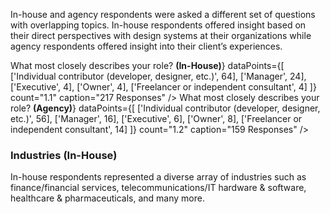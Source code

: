 
<Grid>
  <GridCell spanMD="8" spanLG="12">
    <SectionHeader title="The Respondents" number="1" total="6" />
  </GridCell>
  
  <GridCell spanLG="6">
    <p class="cmp-type-body-large">In-house and agency respondents were asked a different set of questions with overlapping topics. In-house respondents offered insight based on their direct perspectives with design systems at their organizations while agency respondents offered insight into their client’s experiences.</p>
  </GridCell>

  <GridCell start="1" spanMD="6">
    <PieChart
      title={<>What most closely describes your role? <strong>(In-House)</strong></>}
      dataPoints={[
        ['Individual contributor (developer, designer, etc.)', 64],
        ['Manager', 24],
        ['Executive', 4],
        ['Owner', 4],
        ['Freelancer or independent consultant', 4]
      ]}
      count="1.1" caption="217 Responses"
    />
  </GridCell>

  <GridCell start="1" spanMD="6">
    <PieChart
      title={<>What most closely describes your role? <strong>(Agency)</strong></>}
      dataPoints={[
        ['Individual contributor (developer, designer, etc.)', 56],
        ['Manager', 16],
        ['Executive', 6],
        ['Owner', 8],
        ['Freelancer or independent consultant', 14]
      ]}
      count="1.2" caption="159 Responses"
    />
  </GridCell>
  
  <GridCell start="1" spanMD="4">

### Industries **(In-House)**

In-house respondents represented a diverse array of industries such as finance/financial services, telecommunications/IT hardware & software, healthcare & pharmaceuticals, and many more.

  </GridCell>
</Grid>